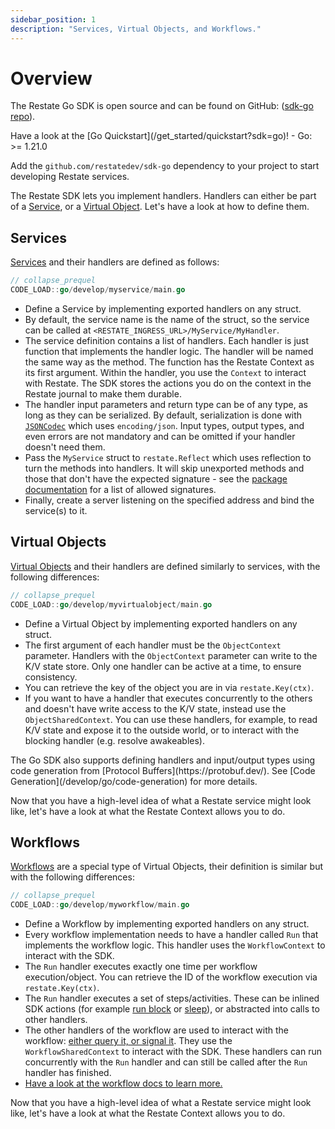 ```yaml
---
sidebar_position: 1
description: "Services, Virtual Objects, and Workflows."
---
```



# Overview

The Restate Go SDK is open source and can be found on GitHub: ([sdk-go repo](https://github.com/restatedev/sdk-go)).

<Admonition type="tip" icon="🚀" title="Set up your project in seconds">
Have a look at the [Go Quickstart](/get_started/quickstart?sdk=go)!
</Admonition>

<Admonition type="note" title="Prerequisites">
- Go: >= 1.21.0
</Admonition>

Add the `github.com/restatedev/sdk-go` dependency to your project to start developing Restate services.

The Restate SDK lets you implement handlers.
Handlers can either be part of a [Service](/concepts/services#services-1), or a [Virtual Object](/concepts/services#virtual-objects). Let's have a look at how to define them.

## Services

[Services](/concepts/services#services-1) and their handlers are defined as follows:

```go
// collapse_prequel
CODE_LOAD::go/develop/myservice/main.go
```

- Define a Service by implementing exported handlers on any struct.
- By default, the service name is the name of the struct, so the service can be
  called at `<RESTATE_INGRESS_URL>/MyService/MyHandler`.
- The service definition contains a list of handlers.
  Each handler is just function that implements the handler logic. The handler
  will be named the same way as the method.
  The function has the Restate Context as its first argument.
  Within the handler, you use the `Context` to interact with Restate.
  The SDK stores the actions you do on the context in the Restate journal to make them durable.
- The handler input parameters and return type can be of any type, as long as
  they can be serialized. By default, serialization is done with
  [`JSONCodec`](https://pkg.go.dev/github.com/restatedev/sdk-go/encoding#PayloadCodec)
  which uses `encoding/json`. Input types, output types, and even errors are not mandatory
  and can be omitted if your handler doesn't need them.
- Pass the `MyService` struct to `restate.Reflect` which uses reflection to turn
  the methods into handlers. It will skip unexported methods and those that
  don't have the expected signature - see the [package documentation](https://pkg.go.dev/github.com/restatedev/sdk-go#Reflect)
  for a list of allowed signatures.
- Finally, create a server listening on the specified address and bind the
  service(s) to it.

## Virtual Objects

[Virtual Objects](/concepts/services#virtual-objects) and their handlers are defined similarly to services, with the following differences:

```go
// collapse_prequel
CODE_LOAD::go/develop/myvirtualobject/main.go
```

- Define a Virtual Object by implementing exported handlers on any struct.
- The first argument of each handler must be the `ObjectContext` parameter.
Handlers with the `ObjectContext` parameter can write to the K/V state store.
Only one handler can be active at a time, to ensure consistency.
- You can retrieve the key of the object you are in via `restate.Key(ctx)`.
- If you want to have a handler that executes concurrently to the others and
doesn't have write access to the K/V state, instead use the
`ObjectSharedContext`. You can use these handlers, for example, to read K/V state and expose it to the outside world, or to interact with the blocking handler (e.g. resolve awakeables).


<Admonition type="tip" title="Prefer to start with a service definition?">
    The Go SDK also supports defining handlers and input/output types using
    code generation from [Protocol Buffers](https://protobuf.dev/). See
    [Code Generation](/develop/go/code-generation) for more details.
</Admonition>

Now that you have a high-level idea of what a Restate service might look like, let's have a look at what the Restate Context allows you to do.

## Workflows

[Workflows](/concepts/services#workflows) are a special type of Virtual Objects, their definition is similar but with the following differences:

```go
// collapse_prequel
CODE_LOAD::go/develop/myworkflow/main.go
```

- Define a Workflow by implementing exported handlers on any struct.
- Every workflow implementation needs to have a handler called `Run` that implements the workflow logic.
This handler uses the `WorkflowContext` to interact with the SDK.
- The `Run` handler executes exactly one time per workflow execution/object. You can retrieve the ID of the workflow execution via `restate.Key(ctx)`.
- The `Run` handler executes a set of steps/activities. These can be inlined SDK actions (for example [run block](/develop/go/journaling-results#journaled-actions) or [sleep](/develop/go/durable-timers)), or abstracted into calls to other handlers.
- The other handlers of the workflow are used to interact with the workflow: [either query it, or signal it](/develop/go/workflows#implementing-workflows).
They use the `WorkflowSharedContext` to interact with the SDK.
These handlers can run concurrently with the `Run` handler and can still be called after the `Run` handler has finished.
- [Have a look at the workflow docs to learn more.](/develop/ts/workflows)


Now that you have a high-level idea of what a Restate service might look like, let's have a look at what the Restate Context allows you to do.
